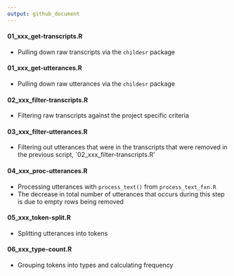 ```yaml
---
output: github_document
---
```


#### 01_xxx_get-transcripts.R
* Pulling down raw transcripts via the `childesr` package

#### 01_xxx_get-utterances.R
* Pulling down raw utterances via the `childesr` package

#### 02_xxx_filter-transcripts.R
* Filtering raw transcripts against the project specific criteria  

#### 03_xxx_filter-utterances.R
* Filtering out utterances that were in the transcripts that were removed in the previous script, `02_xxx_filter-transcripts.R'

#### 04_xxx_proc-utterances.R
* Processing utterances with `process_text()` from `process_text_fxn.R`
* The decrease in total number of utterances that occurs during this step is due to empty rows being removed

#### 05_xxx_token-split.R
* Splitting utterances into tokens

#### 06_xxx_type-count.R
* Grouping tokens into types and calculating frequency



